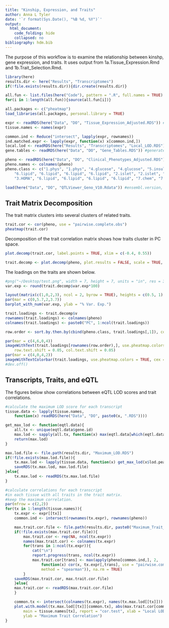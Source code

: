 ```yaml
---
title: "Kinship, Expression, and Traits"
author: Anna L Tyler
date: '`r format(Sys.Date(), "%B %d, %Y")`'
output: 
  html_document:
    code_folding: hide
    collapsed: no
bibliography: hdm.bib 
---
```


The purpose of this workflow is to examine the relationship
between kinshp, gene expression, and traits. It uses output
from 1a.Tissue_Expression.Rmd and 1b.Trait_Selection.Rmd.

```r
library(here)
results.dir <- here("Results", "Transcriptomes")
if(!file.exists(results.dir)){dir.create(results.dir)}
```

```r
all.fun <- list.files(here("Code"), pattern = ".R", full.names = TRUE)
for(i in 1:length(all.fun)){source(all.fun[i])}

all.packages <- c("pheatmap")
load_libraries(all.packages, personal.library = TRUE)
```

```r
expr <- readRDS(here("Data", "DO", "Tissue_Expression_Adjusted.RDS")) #generated in 1a.Tissue_Expression.Rmd
tissue.names <- names(expr)

common.ind <- Reduce("intersect", lapply(expr, rownames))
ind.matched.expr <- lapply(expr, function(x) x[common.ind,])
local.lod <- readRDS(here("Results", "Transcriptomes", "Local_LOD.RDS")) #generated in 1a.Tissue_Expression.Rmd
gene.tables <- readRDS(here("Data", "DO", "Gene_Tables.RDS")) #generated in 1a.Tissue_Expression.Rmd

pheno <- readRDS(here("Data", "DO", "Clinical_Phenotypes_Adjusted.RDS")) #generated in 1b.Trait_Selection.Rmd
pheno.names <- colnames(pheno)
pheno.class <- c("1.phys", "1.phys", "4.glucose", "4.glucose", "5.insulin", "5.insulin",
    "6.lipid", "6.lipid", "6.lipid", "6.lipid", "2.islet", "2.islet", "2.islet", "3.HOMA", 
    "3.HOMA", "6.lipid", "6.lipid", "6.lipid", "6.lipid", "7.chem", "7.chem", "1.phys")

load(here("Data", "DO", "QTLViewer_Geno_V10.Rdata")) #ensembl.version, genoprobs, K, map, markers

```

## Trait Matrix Decomposition

The trait matrix clusters into several clusters of related traits.

```r
trait.cor <- cor(pheno, use = "pairwise.complete.obs")
pheatmap(trait.cor)
```

Decomposition of the trait correlation matrix shows
how traits cluster in PC space.

```r
plot.decomp(trait.cor, label.points = TRUE, xlim = c(-0.4, 0.55))
```

```r
trait.decomp <- plot.decomp(pheno, plot.results = FALSE, scale = TRUE, pc = ncol(pheno))
```

The loadings on the traits are shown below.

```r
#png("~/Desktop/test.png", width = 7, height = 7, units = "in", res = 300)
var.exp <- round(trait.decomp$var.exp*100)

layout(matrix(c(1,0,2,3), ncol = 2, byrow = TRUE), heights = c(0.5, 1), widths = c(1, 0.1 ))
par(mar = c(0,5.7,2,3.7))
barplot_with_num(var.exp, ylab = "% Var. Exp.")

trait.loadings <- trait.decomp$v
rownames(trait.loadings) <- colnames(pheno)
colnames(trait.loadings) <- paste0("PC", 1:ncol(trait.loadings))

row.order <- sort.by.then.by(cbind(pheno.class, trait.loadings[,1]), col.type = c("c", "n"))

par(mar = c(4,6,0,4))
imageWithText(trait.loadings[rownames(row.order),], use.pheatmap.colors = TRUE, show.text = FALSE,
    row.text.shift = 0.05, col.text.shift = 0.05)
par(mar = c(4,0,4,2))
imageWithTextColorbar(trait.loadings, use.pheatmap.colors = TRUE, cex = 1, bar.lwd = 3)
#dev.off()
```

## Transcripts, Traits, and eQTL

The figures below show correlations between eQTL LOD
scores and trait correlations.

```r
#calculate the maximum LOD score for each transcript
tissue.data <- lapply(tissue.names, 
    function(x) readRDS(here("Data", "DO", paste0(x, ".RDS"))))

get_max_lod <- function(eqtl.data){
    all.tx <- unique(eqtl.data$gene.id)
    max.lod <- sapply(all.tx, function(x) max(eqtl.data[which(eqtl.data$gene.id == x),"lod"]))
    return(max.lod)
}

max.lod.file <- file.path(results.dir, "Maximum_LOD.RDS")
if(!file.exists(max.lod.file)){
    tx.max.lod <- lapply(tissue.data, function(x) get_max_lod(x$lod.peaks$additive))
    saveRDS(tx.max.lod, max.lod.file)
}else{
    tx.max.lod <- readRDS(tx.max.lod.file)
}


```

```r

#calculate correlations for each transcript
#in each tissue with all traits in the trait matrix.
#keep the maximum correlation.
par(mfrow = c(2,2))
for(tx in 1:length(tissue.names)){
    tx.expr <- expr[[tx]]
    common.ind <- intersect(rownames(tx.expr), rownames(pheno))

    max.trait.cor.file <- file.path(results.dir, paste0("Maximum_Trait_Correlation_", tissue.names[tx], ".RDS"))
    if(!file.exists(max.trait.cor.file)){
        max.trait.cor <- rep(NA, ncol(tx.expr))
        names(max.trait.cor) <- colnames(tx.expr)
        for(trans in 1:ncol(tx.expr)){
            cat("\n")
            report.progress(trans, ncol(tx.expr))
            max.trait.cor[trans] <- max(apply(pheno[common.ind,], 2, 
                function(x) cor(x, tx.expr[,trans], use = "pairwise.complete.obs", 
                method = "spearman")), na.rm = TRUE)
        }
    saveRDS(max.trait.cor, max.trait.cor.file)
    }else{
    max.trait.cor <- readRDS(max.trait.cor.file)
    }

    common.tx <- intersect(colnames(tx.expr), names(tx.max.lod[[tx]]))
    plot.with.model(tx.max.lod[[tx]][common.tx], abs(max.trait.cor[common.tx]),
        main = tissue.names[tx], report = "cor.test", xlab = "Local LOD",
        ylab = "Maximum Trait Correlation")
}
```